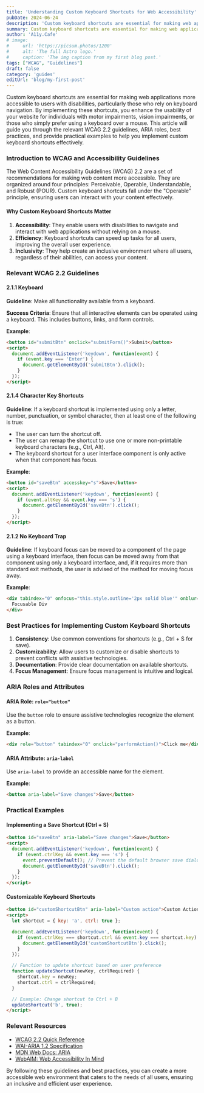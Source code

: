 ```yaml
---
title: 'Understanding Custom Keyboard Shortcuts for Web Accessibility'
pubDate: 2024-06-24
description: 'Custom keyboard shortcuts are essential for making web applications more accessible to users with disabilities'
summary: Custom keyboard shortcuts are essential for making web applications more accessible to users with disabilities, particularly those who rely on keyboard navigation. By implementing these shortcuts, you enhance the usability of your website for individuals with motor impairments, vision impairments, or those who simply prefer using a keyboard over a mouse.
author: 'A11y.Cafe'
# image:
#     url: 'https://picsum.photos/1200'
#     alt: 'The full Astro logo.'
#     caption: 'The img caption from my first blog post.'
tags: ["WCAG", "Guidelines"]
draft: false
category: 'guides'
editUrl: 'blog/my-first-post'
---
```





Custom keyboard shortcuts are essential for making web applications more accessible to users with disabilities, particularly those who rely on keyboard navigation. By implementing these shortcuts, you enhance the usability of your website for individuals with motor impairments, vision impairments, or those who simply prefer using a keyboard over a mouse. This article will guide you through the relevant WCAG 2.2 guidelines, ARIA roles, best practices, and provide practical examples to help you implement custom keyboard shortcuts effectively.

### Introduction to WCAG and Accessibility Guidelines

The Web Content Accessibility Guidelines (WCAG) 2.2 are a set of recommendations for making web content more accessible. They are organized around four principles: Perceivable, Operable, Understandable, and Robust (POUR). Custom keyboard shortcuts fall under the "Operable" principle, ensuring users can interact with your content effectively.

#### Why Custom Keyboard Shortcuts Matter

1. **Accessibility**: They enable users with disabilities to navigate and interact with web applications without relying on a mouse.
2. **Efficiency**: Keyboard shortcuts can speed up tasks for all users, improving the overall user experience.
3. **Inclusivity**: They help create an inclusive environment where all users, regardless of their abilities, can access your content.

### Relevant WCAG 2.2 Guidelines

#### 2.1.1 Keyboard

**Guideline**: Make all functionality available from a keyboard.

**Success Criteria**: Ensure that all interactive elements can be operated using a keyboard. This includes buttons, links, and form controls.

**Example**: 
```html
<button id="submitBtn" onclick="submitForm()">Submit</button>
<script>
  document.addEventListener('keydown', function(event) {
    if (event.key === 'Enter') {
      document.getElementById('submitBtn').click();
    }
  });
</script>
```

#### 2.1.4 Character Key Shortcuts

**Guideline**: If a keyboard shortcut is implemented using only a letter, number, punctuation, or symbol character, then at least one of the following is true: 
- The user can turn the shortcut off.
- The user can remap the shortcut to use one or more non-printable keyboard characters (e.g., Ctrl, Alt).
- The keyboard shortcut for a user interface component is only active when that component has focus.

**Example**:
```html
<button id="saveBtn" accesskey="s">Save</button>
<script>
  document.addEventListener('keydown', function(event) {
    if (event.altKey && event.key === 's') {
      document.getElementById('saveBtn').click();
    }
  });
</script>
```

#### 2.1.2 No Keyboard Trap

**Guideline**: If keyboard focus can be moved to a component of the page using a keyboard interface, then focus can be moved away from that component using only a keyboard interface, and, if it requires more than standard exit methods, the user is advised of the method for moving focus away.

**Example**:
```html
<div tabindex="0" onfocus="this.style.outline='2px solid blue'" onblur="this.style.outline='none'">
  Focusable Div
</div>
```

### Best Practices for Implementing Custom Keyboard Shortcuts

1. **Consistency**: Use common conventions for shortcuts (e.g., Ctrl + S for save).
2. **Customizability**: Allow users to customize or disable shortcuts to prevent conflicts with assistive technologies.
3. **Documentation**: Provide clear documentation on available shortcuts.
4. **Focus Management**: Ensure focus management is intuitive and logical.

### ARIA Roles and Attributes

#### ARIA Role: `role="button"`

Use the `button` role to ensure assistive technologies recognize the element as a button.

**Example**:
```html
<div role="button" tabindex="0" onclick="performAction()">Click me</div>
```

#### ARIA Attribute: `aria-label`

Use `aria-label` to provide an accessible name for the element.

**Example**:
```html
<button aria-label="Save changes">Save</button>
```

### Practical Examples

#### Implementing a Save Shortcut (Ctrl + S)

```html
<button id="saveBtn" aria-label="Save changes">Save</button>
<script>
  document.addEventListener('keydown', function(event) {
    if (event.ctrlKey && event.key === 's') {
      event.preventDefault(); // Prevent the default browser save dialog
      document.getElementById('saveBtn').click();
    }
  });
</script>
```

#### Customizable Keyboard Shortcuts

```html
<button id="customShortcutBtn" aria-label="Custom action">Custom Action</button>
<script>
  let shortcut = { key: 'a', ctrl: true };

  document.addEventListener('keydown', function(event) {
    if (event.ctrlKey === shortcut.ctrl && event.key === shortcut.key) {
      document.getElementById('customShortcutBtn').click();
    }
  });

  // Function to update shortcut based on user preference
  function updateShortcut(newKey, ctrlRequired) {
    shortcut.key = newKey;
    shortcut.ctrl = ctrlRequired;
  }

  // Example: Change shortcut to Ctrl + B
  updateShortcut('b', true);
</script>
```

### Relevant Resources

- <a href="https://www.w3.org/WAI/WCAG22/quickref/?versions=2.2" target="_blank">WCAG 2.2 Quick Reference</a>
- <a href="https://www.w3.org/TR/wai-aria-1.2/" target="_blank">WAI-ARIA 1.2 Specification</a>
- <a href="https://developer.mozilla.org/en-US/docs/Web/Accessibility/ARIA" target="_blank">MDN Web Docs: ARIA</a>
- <a href="https://webaim.org/" target="_blank">WebAIM: Web Accessibility In Mind</a>

By following these guidelines and best practices, you can create a more accessible web environment that caters to the needs of all users, ensuring an inclusive and efficient user experience.